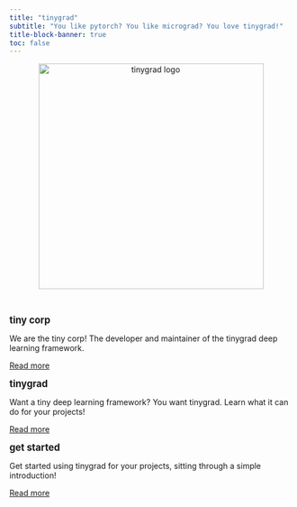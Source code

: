 ```yaml
---
title: "tinygrad"
subtitle: "You like pytorch? You like micrograd? You love tinygrad!"
title-block-banner: true
toc: false
---
```


<center>
<a>
<img src="images/logo.png" alt="tinygrad logo" width="400px"/>
</a>
</center>

<br>

:::: {.grid}

::: {.g-col-12 .g-col-md-4}
<div class="card mb-2">
<div class="card-body">
<p class="card-title"><big><b>tiny corp</b></big></p>
<p class="card-text">
We are the tiny corp! The developer and maintainer of the tinygrad deep learning framework.
</p>
<a href="tiny_corp.html" class="btn btn-primary stretched-link">Read more</a>
</div>
</div>
:::

::: {.g-col-12 .g-col-md-4}
<div class="card mb-2">
<div class="card-body">
<p class="card-title"><big><b>tinygrad</b></big></p>
<p class="card-text">
Want a tiny deep learning framework? You want tinygrad. Learn what it can do for your projects!
</p>
<a href="introduction.html" class="btn btn-primary stretched-link">Read more</a>
</div>
</div>
:::

::: {.g-col-12 .g-col-md-4}
<div class="card mb-2">
<div class="card-body">
<p class="card-title"><big><b>get started</b></big></p>
<p class="card-text">
Get started using tinygrad for your projects, sitting through a simple introduction!
</p>
<a href="get_started.html" class="btn btn-primary stretched-link">Read more</a>
</div>
</div>
:::

::::